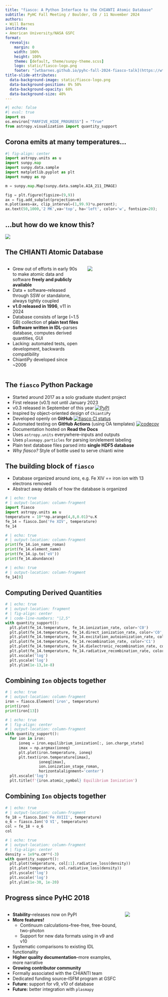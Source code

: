 ```yaml
---
title: "fiasco: A Python Interface to the CHIANTI Atomic Database"
subtitle: PyHC Fall Meeting / Boulder, CO / 11 November 2024
authors:
- Will Barnes
institute:
- American University/NASA GSFC
format:
  revealjs:
    margin: 0
    width: 100%
    height: 100%
    theme: [default, theme/sunpy-theme.scss]
    logo: static/fiasco-logo.png
    footer: "[wtbarnes.github.io/pyhc-fall-2024-fiasco-talk](https://wtbarnes.github.io/pyhc-fall-2024-fiasco-talk)"
title-slide-attributes: 
  data-background-image: static/fiasco-logo.png
  data-background-position: 0% 50%
  data-background-opacity: 60%
  data-background-size: 40%
---
```

```python
#| echo: false
#| eval: true
import os
os.environ["PARFIVE_HIDE_PROGRESS"] = "True"
from astropy.visualization import quantity_support
```

## Corona emits at many temperatures...

```python
#| fig-align: center
import astropy.units as u
import sunpy.map
import sunpy.data.sample
import matplotlib.pyplot as plt
import numpy as np

m = sunpy.map.Map(sunpy.data.sample.AIA_211_IMAGE)

fig = plt.figure(figsize=(9,9))
ax = fig.add_subplot(projection=m)
m.plot(axes=ax, clip_interval=(1,99.9)*u.percent);
ax.text(50,1000,'2 MK',va='top', ha='left', color='w', fontsize=20);
```

## ...but how do we know this? {background-image="static/odwyer-aia211-response.png" background-size="60%"}

<img src="static/odwyer-aia211-response.png">

## The CHIANTI Atomic Database

:::: {.columns}
::: {.column width="50%"}
- Grew out of efforts in early 90s to make atomic data and software **freely and publicly available**
- Data + software--released through SSW or standalone, always tightly coupled
- **v1.0 released in 1996**, v11 in 2024
- Database consists of large (~1.5 GB) collection of **plain text files**
- **Software written in IDL**--parses database, computes derived quantities, GUI
- Lacking: automated tests, open development, backwards compatibility
- ChiantiPy developed since ~2006
:::
::: {.column width="50%"}
![](static/chianti_team.png)
:::
::::

## The `fiasco` Python Package

- Started around 2017 as a solo graduate student project
- First release (v0.1) not until January 2023
- v0.3 released in September of this year [![PyPI](https://img.shields.io/pypi/v/fiasco.svg)](https://pypi.python.org/pypi)
- Inspired by object-oriented design of `ChiantiPy`
- Developed openly on **GitHub** [![fiasco CI status](https://github.com/wtbarnes/fiasco/actions/workflows/ci.yml/badge.svg)](https://github.com/wtbarnes/fiasco/actions/workflows/ci.yml)
- Automated testing on **GitHub Actions** (using OA templates)
[![codecov](https://codecov.io/gh/wtbarnes/fiasco/branch/main/graph/badge.svg?token=damCmTyRUN)](https://codecov.io/gh/wtbarnes/fiasco) 
- Documentation hosted on **Read the Docs** 
- Uses `astropy.units` everywhere--inputs and outputs
- Uses `plasmapy.particles` for parsing ion/element labeling
- Plain text database files parsed into **single HDF5 database**
- *Why fiasco?* Style of bottle used to serve chianti wine

## The building block of `fiasco`

- Database organized around *ions*, e.g. Fe XIV == iron ion with 13 electrons removed
- Abstract away details of how the database is organized

```python
# | echo: true
# | output-location: column-fragment
import fiasco
import astropy.units as u
temperature = 10**np.arange(4,8,0.01)*u.K
fe_14 = fiasco.Ion('Fe XIV', temperature)
fe_14
```

```python
# | echo: true
# | output-location: column-fragment
print(fe_14.ion_name_roman)
print(fe_14.element_name)
print(fe_14.ip.to('eV'))
print(fe_14.abundance)
```

```python
# | echo: true
# | output-location: column-fragment
fe_14[0]
```
## Computing Derived Quantities

```python
# | echo: true
# | output-location: fragment
# | fig-align: center
# | code-line-numbers: "|2,5"
with quantity_support():
  plt.plot(fe_14.temperature, fe_14.ionization_rate, color='C0')
  plt.plot(fe_14.temperature, fe_14.direct_ionization_rate, color='C0', ls='--')
  plt.plot(fe_14.temperature, fe_14.excitation_autoionization_rate, color='C0', ls=':')
  plt.plot(fe_14.temperature, fe_14.recombination_rate, color='C1')
  plt.plot(fe_14.temperature, fe_14.dielectronic_recombination_rate, color='C1', ls='--')
  plt.plot(fe_14.temperature, fe_14.radiative_recombination_rate, color='C1', ls=':')
  plt.xscale('log')
  plt.yscale('log')
  plt.ylim(1e-13,1e-8)
```

## Combining `Ion` objects together

```python
# | echo: true
# | output-location: column-fragment
iron = fiasco.Element('iron', temperature)
print(iron)
print(iron[13])
```

```python
# | echo: true
# | fig-align: center
# | output-location: column-fragment
with quantity_support():
  for ion in iron:
      ioneq = iron.equilibrium_ionization[:, ion.charge_state]
      imax = np.argmax(ioneq)
      plt.plot(iron.temperature, ioneq)
      plt.text(iron.temperature[imax],
               ioneq[imax],
               ion.ionization_stage_roman,
               horizontalalignment='center')
  plt.xscale('log')
  plt.title(f'{iron.atomic_symbol} Equilibrium Ionization')
```

## Combining `Ion` objects together

```python
# | echo: true
# | output-location: column-fragment
fe_18 = fiasco.Ion('Fe XVIII', temperature)
o_6 = fiasco.Ion('O VI', temperature)
col = fe_18 + o_6
col
```

```python
# | echo: true
# | output-location: column-fragment
# | fig-align: center
density = 1e9*u.cm**(-3)
with quantity_support():
  plt.plot(temperature, col[:1].radiative_loss(density))
  plt.plot(temperature, col.radiative_loss(density))
  plt.yscale('log')
  plt.xscale('log')
  plt.ylim(1e-30, 1e-20)
```

## Progress since PyHC 2018

:::: {.columns}
::: {.column width="75%"}
- **Stability**--releases now on PyPI
- **More features!**
  - Continuum calculations--free-free, free-bound, two-photon
  - Support for new data formats using in v9 and v10
- Systematic comparisons to existing IDL functionality
- **Higher quality documentation**--more examples, more narrative
- **Growing contributor community**
- Formally associated with the CHIANTI team
- Dedicated funding source--ISFM program at GSFC
- **Future:** support for v9, v10 of database
- **Future:** better integration with `plasmapy`
:::
::: {.column width="25%"}
![](static/fiasco-idl-comparison-goft.png)
:::
::::
